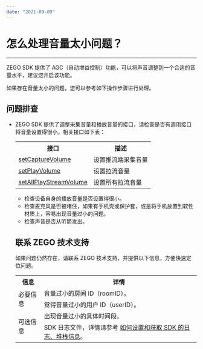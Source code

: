 ```yaml
---
date: "2021-09-09"
---
```

# 怎么处理音量太小问题？

---


ZEGO SDK 提供了 AGC（自动增益控制）功能，可以将声音调整到一个合适的音量水平，建议您开启该功能。

如果存在音量太小的问题，您可以参考如下操作步骤进行处理。


## 问题排查

- ZEGO SDK 提供了调整采集音量和播放音量的接口，请检查是否有调用接口将音量设置得很小。相关接口如下表：

    <table>
  
  <tbody><tr>
    <th>接口</th>
    <th>描述</th>
  </tr>
  <tr>
    <td><a target="_blank" href="https://doc-zh.zego.im/article/api?doc=Express_Video_SDK_API~Java_android~class~im-zego-zegoexpress-zego-express-engine&amp;jumpType=route#set-capture-volume">setCaptureVolume</a></td>
    <td>设置推流端采集音量</td>
  </tr>
  <tr>
    <td><a target="_blank" href="https://doc-zh.zego.im/article/api?doc=Express_Video_SDK_API~Java_android~class~im-zego-zegoexpress-zego-express-engine&amp;jumpType=route#set-play-volume">setPlayVolume</a></td>
    <td>设置拉流音量</td>
  </tr>
  <tr>
    <td><a target="_blank" href="https://doc-zh.zego.im/article/api?doc=Express_Video_SDK_API~Java_android~class~im-zego-zegoexpress-zego-express-engine&amp;jumpType=route#set-all-play-stream-volume">setAllPlayStreamVolume</a></td>
    <td>设置所有拉流音量</td>
  </tr>
</tbody></table>




- 检查设备自身的播放音量是否设置得很小。
- 检查麦克风是否被堵住，如果有手机壳或保护套，或是将手机放置到软性材质上，容易出现音量过小的问题。
- 检查声音是否从听筒发出。



## 联系 ZEGO 技术支持

如果问题仍然存在，请联系 ZEGO 技术支持，并提供以下信息，方便快速定位问题。

<table>
  
  <tbody><tr>
    <th>信息</th>
    <th>详情</th>
  </tr>
  <tr>
    <td rowspan="2">必要信息</td>
    <td>音量过小的房间 ID（roomID）。</td>
  </tr>
  <tr>
    <td>觉得音量过小的用户 ID（userID）。</td>
  </tr>
  <tr>
    <td rowspan="2">可选信息</td>
    <td>出现音量过小的具体时间段。</td>
  </tr>
  <tr>
    <td>SDK 日志文件，详情请参考 <a target="_blank" href="https://doc-zh.zego.im/faq/express_sdkLog">如何设置和获取 SDK 的日志、堆栈信息</a>。</td>
  </tr>
</tbody></table>
